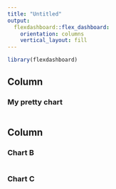 ```yaml
---
title: "Untitled"
output: 
  flexdashboard::flex_dashboard:
    orientation: columns
    vertical_layout: fill
---
```


```r
library(flexdashboard)
```

Column {data-width=650}
-----------------------------------------------------------------------

### My pretty chart

```r

```

Column {data-width=350}
-----------------------------------------------------------------------

### Chart B

```r

```

### Chart C

```r

```

